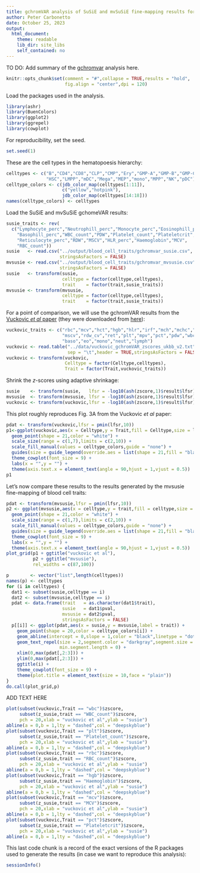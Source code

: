 ```yaml
---
title: gchromVAR analysis of SuSiE and mvSuSiE fine-mapping results for UK Biobank blood cell traits
author: Peter Carbonetto
date: October 25, 2023
output:
  html_document:
    theme: readable
    lib_dir: site_libs
    self_contained: no
---
```


TO DO: Add summary of the [gchromvar][gchromvar] analysis here.

```r
knitr::opts_chunk$set(comment = "#",collapse = TRUE,results = "hold",
                      fig.align = "center",dpi = 120)
```

Load the packages used in the analysis.

```r
library(ashr)
library(BuenColors)
library(ggplot2)
library(ggrepel)
library(cowplot)
```

For reproducibility, set the seed.

```r
set.seed(1)
```

These are the cell types in the hematopoesis hierarchy:

```r
celltypes <- c("B","CD4","CD8","CLP","CMP","Ery","GMP-A","GMP-B","GMP-C",
               "HSC","LMPP","mDC","Mega","MEP","mono","MPP","NK","pDC")
celltype_colors <- c(jdb_color_map(celltypes[1:11]),
                     c("yellow","hotpink"),
                     jdb_color_map(celltypes[14:18]))
names(celltype_colors) <- celltypes
```

Load the SuSiE and mvSuSiE gchomeVAR results:

```r
susie_traits <- rev(
  c("Lymphocyte_perc","Neutrophill_perc","Monocyte_perc","Eosinophill_perc",
    "Basophill_perc","WBC_count","PDW","Platelet_count","Plateletcrit",
	"Reticulocyte_perc","RDW","MSCV","HLR_perc","Haemoglobin","MCV",
	"RBC_count"))
susie   <- read.csv("../output/blood_cell_traits/gchromvar_susie.csv",
                    stringsAsFactors = FALSE)
mvsusie <- read.csv("../output/blood_cell_traits/gchromvar_mvsusie.csv",
                    stringsAsFactors = FALSE)
susie   <- transform(susie,
                     celltype = factor(celltype,celltypes),
					 trait    = factor(trait,susie_traits))
mvsusie <- transform(mvsusie,
                     celltype = factor(celltype,celltypes),
					 trait    = factor(trait,susie_traits))
```

For a point of comparison, we will use the gchromVAR results from the
[Vuckovic *et al* paper][vuckovic-cell] (they were downloaded from
[here][vuckovic-github]):

```r
vuckovic_traits <- c("rbc","mcv","hct","hgb","hlr","irf","mch","mchc","mrv",
                     "mscv","rdw_cv","ret","plt","mpv","pct","pdw","wbc",
					 "baso","eo","mono","neut","lymph")
vuckovic <- read.table("../data/vuckovic_gchromVAR_zscores_ukbb_v2.txt",
                       sep = "\t",header = TRUE,stringsAsFactors = FALSE)
vuckovic <- transform(vuckovic,
                      Celltype = factor(Celltype,celltypes),
					  Trait = factor(Trait,vuckovic_traits))
```

Shrink the *z*-scores using adaptive shrinkage:

```r
susie    <- transform(susie,   lfsr = -log10(ash(zscore,1)$result$lfsr))
mvsusie  <- transform(mvsusie, lfsr = -log10(ash(zscore,1)$result$lfsr))
vuckovic <- transform(vuckovic,lfsr = -log10(ash(zscore,1)$result$lfsr))
```

This plot roughly reproduces Fig. 3A from the Vuckovic *et al* paper:

```r
pdat <- transform(vuckovic,lfsr = pmin(lfsr,10))
p1<-ggplot(vuckovic,aes(x = Celltype,y = Trait,fill = Celltype,size = lfsr)) +
  geom_point(shape = 21,color = "white") +
  scale_size(range = c(1,7),limits = c(2,10)) +
  scale_fill_manual(values = celltype_colors,guide = "none") +
  guides(size = guide_legend(override.aes = list(shape = 21,fill = "black"))) +
  theme_cowplot(font_size = 9) +
  labs(x = "",y = "") +
  theme(axis.text.x = element_text(angle = 90,hjust = 1,vjust = 0.5))
p1
```

Let's now compare these results to the results generated by the
mvsusie fine-mapping of blood cell traits:

```r
pdat <- transform(mvsusie,lfsr = pmin(lfsr,10))
p2 <- ggplot(mvsusie,aes(x = celltype,y = trait,fill = celltype,size = lfsr)) +
  geom_point(shape = 21,color = "white") +
  scale_size(range = c(1,7),limits = c(2,10)) +
  scale_fill_manual(values = celltype_colors,guide = "none") +
  guides(size = guide_legend(override.aes = list(shape = 21,fill = "black"))) +
  theme_cowplot(font_size = 9) +
  labs(x = "",y = "") +
  theme(axis.text.x = element_text(angle = 90,hjust = 1,vjust = 0.5))
plot_grid(p1 + ggtitle("vuckovic et al"),
          p2 + ggtitle("mvsusie"),
		  rel_widths = c(87,100))
```

```r
p        <- vector("list",length(celltypes))
names(p) <- celltypes
for (i in celltypes) {
  dat1 <- subset(susie,celltype == i)
  dat2 <- subset(mvsusie,celltype == i)
  pdat <- data.frame(trait   = as.character(dat1$trait),
                     susie   = dat1$pval,
                     mvsusie = dat2$pval,
					 stringsAsFactors = FALSE)
  p[[i]] <- ggplot(pdat,aes(x = susie,y = mvsusie,label = trait)) +
    geom_point(shape = 20,color = celltype_colors[i]) +
	geom_abline(intercept = 0,slope = 1,color = "black",linetype = "dotted") +
    geom_text_repel(size = 2,segment.color = "darkgray",segment.size = 0.25,
                    min.segment.length = 0) +
    xlim(0,max(pdat[,2:3])) +
	ylim(0,max(pdat[,2:3])) +
	ggtitle(i) +
    theme_cowplot(font_size = 9) +
	theme(plot.title = element_text(size = 10,face = "plain"))
}
do.call(plot_grid,p)
```

ADD TEXT HERE

```r
plot(subset(vuckovic,Trait == "wbc")$zscore,
     subset(z_susie,trait == "WBC_count")$zscore,
	 pch = 20,xlab = "vuckovic et al",ylab = "susie")
abline(a = 0,b = 1,lty = "dashed",col = "deepskyblue")	 
plot(subset(vuckovic,Trait == "plt")$zscore,
     subset(z_susie,trait == "Platelet_count")$zscore,
	 pch = 20,xlab = "vuckovic et al",ylab = "susie")
abline(a = 0,b = 1,lty = "dashed",col = "deepskyblue")	 
plot(subset(vuckovic,Trait == "rbc")$zscore,
     subset(z_susie,trait == "RBC_count")$zscore,
	 pch = 20,xlab = "vuckovic et al",ylab = "susie")
abline(a = 0,b = 1,lty = "dashed",col = "deepskyblue")	 
plot(subset(vuckovic,Trait == "hgb")$zscore,
     subset(z_susie,trait == "Haemoglobin")$zscore,
	 pch = 20,xlab = "vuckovic et al",ylab = "susie")
abline(a = 0,b = 1,lty = "dashed",col = "deepskyblue")	 
plot(subset(vuckovic,Trait == "mcv")$zscore,
     subset(z_susie,trait == "MCV")$zscore,
	 pch = 20,xlab = "vuckovic et al",ylab = "susie")
abline(a = 0,b = 1,lty = "dashed",col = "deepskyblue")	 
plot(subset(vuckovic,Trait == "pct")$zscore,
     subset(z_susie,trait == "Plateletcrit")$zscore,
	 pch = 20,xlab = "vuckovic et al",ylab = "susie")
abline(a = 0,b = 1,lty = "dashed",col = "deepskyblue")	 
```

This last code chunk is a record of the exact versions of the R
packages used to generate the results (in case we want to reproduce
this analysis):

```r
sessionInfo()
```

[gchromvar]: https://github.com/caleblareau/gchromVAR
[vuckovic-cell]: https://doi.org/10.1016/j.cell.2020.08.008
[vuckovic-github]: https://github.com/bloodcellgwas/manuscript_code
